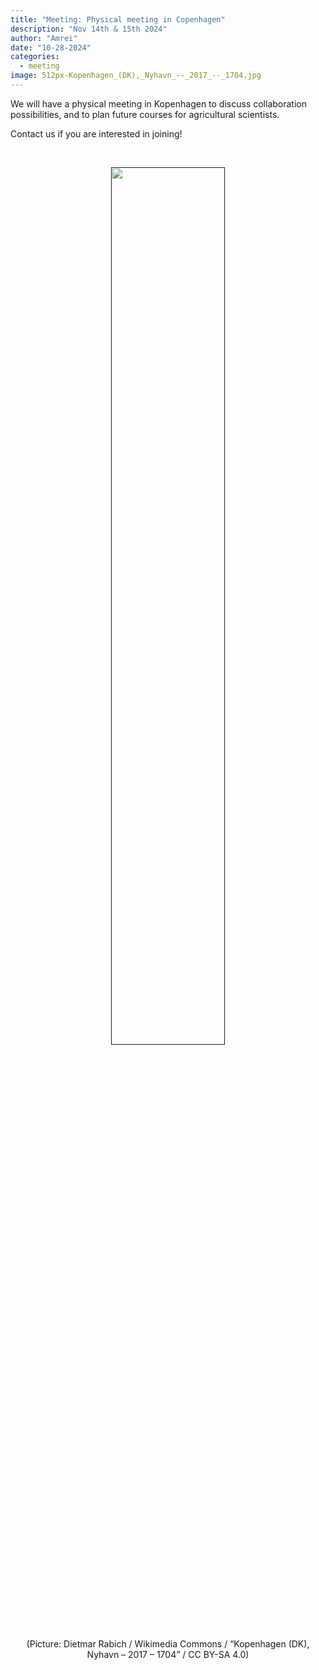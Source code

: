 ```yaml
---
title: "Meeting: Physical meeting in Copenhagen"
description: "Nov 14th & 15th 2024"
author: "Amrei"
date: "10-28-2024"
categories:
  - meeting 
image: 512px-Kopenhagen_(DK),_Nyhavn_--_2017_--_1704.jpg
---
```


We will have a physical meeting in Kopenhagen to discuss collaboration possibilities, and to plan future courses for agricultural scientists. 

Contact us if you are interested in joining!


<br>
<center>
[![](512px-Kopenhagen_(DK),_Nyhavn_--_2017_--_1704.jpg){.class width=60%}]()



(Picture: Dietmar Rabich / Wikimedia Commons / “Kopenhagen (DK), Nyhavn -- 2017 -- 1704” / CC BY-SA 4.0)
